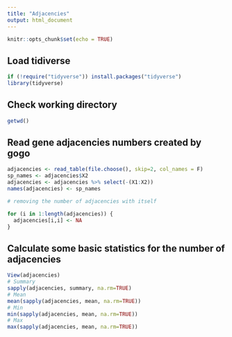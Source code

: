 ```yaml
---
title: "Adjacencies"
output: html_document
---
```


```r
knitr::opts_chunk$set(echo = TRUE)
```

## Load tidiverse
```r
if (!require("tidyverse")) install.packages("tidyverse")
library(tidyverse)
```

## Check working directory
```r
getwd()
```

## Read gene adjacencies numbers created by gogo

```r
adjacencies <- read_table(file.choose(), skip=2, col_names = F)
sp_names <- adjacencies$X2
adjacencies <- adjacencies %>% select(-(X1:X2))
names(adjacencies) <- sp_names

# removing the number of adjacencies with itself

for (i in 1:length(adjacencies)) {
  adjacencies[i,i] <- NA
}
```

## Calculate some basic statistics for the number of adjacencies

```r
View(adjacencies)
# Summary
sapply(adjacencies, summary, na.rm=TRUE)
# Mean
mean(sapply(adjacencies, mean, na.rm=TRUE))
# Min
min(sapply(adjacencies, mean, na.rm=TRUE))
# Max
max(sapply(adjacencies, mean, na.rm=TRUE))
```

